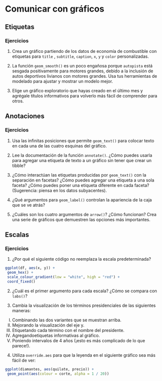# Comunicar con gráficos


## Etiquetas

### Ejercicios

1. Crea un gráfico partiendo de los datos de economía de combustible con etiquetas para `title` , `subtitle`, `caption`, `x`, `y` y `color` personalizadas.

2. La función `geom_smooth()` es un poco engañosa porque `autopista` está sesgada positivamente para motores grandes, debido a la inclusión de autos deportivos livianos con motores grandes. Usa tus herramientas de modelado para ajustar y mostrar un modelo mejor.

3. Elige un gráfico exploratorio que hayas creado en el último mes y agrégale títulos informativos para volverlo más fácil de comprender para otros.

## Anotaciones

### Ejercicios

1. Usa las infinitas posiciones que permite `geom_text()` para colocar texto en cada una de las cuatro esquinas del gráfico.

2. Lee la documentación de la función `annotate()`. ¿Cómo puedes usarla para agregar una etiqueta de texto a un gráfico sin tener que crear un tibble?

3. ¿Cómo interactúan las etiquetas producidas por `geom_text()` con la separación en facetas? ¿Cómo puedes agregar una etiqueta a una sola faceta? ¿Cómo puedes poner una etiqueta diferente en cada faceta? (Sugerencia: piensa en los datos subyacentes).

4. ¿Qué argumentos para `geom_label()` controlan la apariencia de la caja que se ve atrás?

5. ¿Cuáles son los cuatro argumentos de `arrow()`? ¿Cómo funcionan? Crea una serie
 de gráficos que demuestren las opciones más importantes.

## Escalas

### Ejercicios

1. ¿Por qué el siguiente código no reemplaza la escala predeterminada?

 ```r
ggplot(df, aes(x, y)) +
  geom_hex() +
  scale_colour_gradient(low = "white", high = "red") +
  coord_fixed()
 ```

2. ¿Cuál es el primer argumento para cada escala? ¿Cómo se compara con `labs()`?

3. Cambia la visualización de los términos presidenciales de las siguientes maneras:

I.	Combinando las dos variantes que se muestran arriba.
II.	Mejorando la visualización del eje y.
III.	Etiquetando cada término con el nombre del presidente.
IV.	Agregandoetiquetas informativas al gráfico.
V.	Poniendo intervalos de 4 años (¡esto es más complicado de lo que parece!).

4. Utiliza `override.aes` para que la leyenda en el siguiente gráfico sea más fácil de ver:

 ```r
ggplot(diamantes, aes(quilate, precio)) +
  geom_point(aes(colour = corte, alpha = 1 / 20))
 ```
